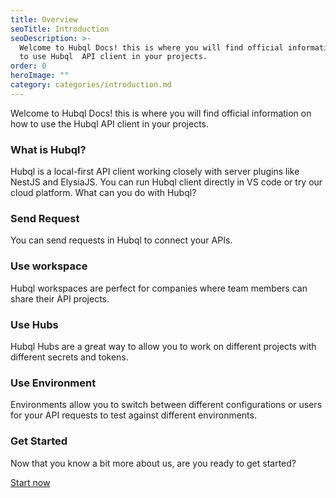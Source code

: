 ```yaml
---
title: Overview
seoTitle: Introduction
seoDescription: >-
  Welcome to Hubql Docs! this is where you will find official information on how
  to use Hubql  API client in your projects.
order: 0
heroImage: ""
category: categories/introduction.md
---
```


Welcome to Hubql Docs! this is where you will find official information on how to use the Hubql API client in your projects.

### What is Hubql?

Hubql is a local-first API client working closely with server plugins like NestJS and ElysiaJS. You can run Hubql client directly in VS code or try our cloud platform. What can you do with Hubql?

### Send Request

You can send requests in Hubql to connect your APIs.

### Use workspace

Hubql workspaces are perfect for companies where team members can share their API projects.

### Use Hubs

Hubql Hubs are a great way to allow you to work on different projects with different secrets and tokens.

### Use Environment

Environments allow you to switch between different configurations or users for your API requests to test against different environments.

### Get Started

Now that you know a bit more about us, are you ready to get started?

[Start now](/docs/quickstarts/get-started)
